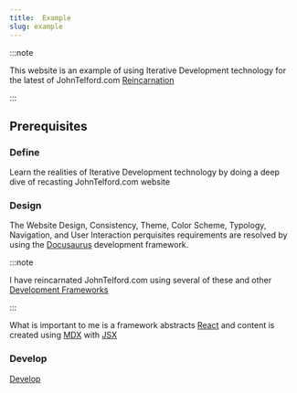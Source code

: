 ```yaml
---
title:  Example
slug: example
---
```


:::note

This website is an example of using  Iterative Development  technology for the latest of JohnTelford.com [Reincarnation](/blog/reincarnation) 

:::

## Prerequisites

### Define

Learn the realities of  Iterative Development technology by doing  a deep  dive of recasting JohnTelford.com website

### Design

The  Website Design, Consistency, Theme, Color Scheme, Typology, Navigation, and User Interaction perquisites requirements are resolved by using the [Docusaurus](https://docusaurus.io) development framework.

:::note

I have reincarnated JohnTelford.com using several of these and other [Development Frameworks](https://docusaurus.io/docs#comparison-with-other-tools)

:::

What is important to me is a framework abstracts [React](https://reactjs.org/) and content is created using [MDX](https://mdxjs.com/) with [JSX](https://reactjs.org/docs/introducing-jsx.html#Next.js-focus-wrapper)

### Develop

[Develop](develop/develop)